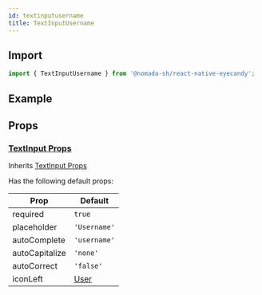```yaml
---
id: textinputusername
title: TextInputUsername
---
```


## Import

```jsx
import { TextInputUsername } from '@nomada-sh/react-native-eyecandy';
```

## Example

## Props

### [TextInput Props](textinput#props)

Inherits [TextInput Props](textinput#props)

Has the following default props:

| Prop           | Default               |
| -------------- | --------------------- |
| required       | `true`                |
| placeholder    | `'Username'`          |
| autoComplete   | `'username'`          |
| autoCapitalize | `'none'`              |
| autoCorrect    | `'false'`             |
| iconLeft       | [User](../icons#user) |
